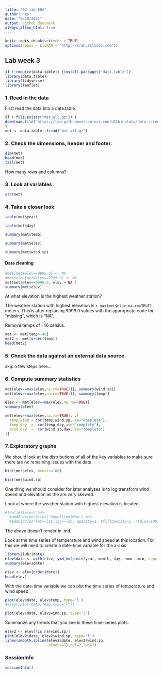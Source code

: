 ```yaml
---
title: "03-lab-EDA"
author: "ks"
date: "9/10/2021"
output: github_document
always_allow_html: true
---
```


```r
knitr::opts_chunk$set(echo = TRUE)
options(repos = c(CRAN = "http://cran.rstudio.com"))
```

## Lab week 3


```r
if (!require(data.table)) {install.packages("data.table")}
library(data.table)
library(tidyverse)
library(leaflet)
```

### 1. Read in the data

First read the data into a data.table.

```r
if (!file.exists("met_all.gz")) {
download.file("https://raw.githubusercontent.com/USCbiostats/data-science-data/master/02_met/met_all.gz", "data/met_all.gz", method="libcurl", timeout = 60)
}
met <- data.table::fread("met_all.gz")
```

### 2. Check the dimensions, header and footer.

```r
dim(met)
head(met)
tail(met)
```

How many rows and columns?

### 3. Look at variables

```r
str(met)
```

### 4. Take a closer look

```r
table(met$year)
```

```r
table(met$day)
```

```r
summary(met$temp)
```

```r
summary(met$elev)
```

```r
summary(met$wind.sp)
```

#### Data cleaning

```r
#met[met$elev==9999.0] <- NA
#met$elev[met$elev==9999.0] <- NA
met[met$elev==9999.0, elev:= NA ]
summary(met$elev)
```

At what elevation is the highest weather station?

The weather station with highest elevation is `r max(met$elev,na.rm=TRUE)` meters. This is after replacing 9999.0 values with the appropriate code for “missing”, which is “NA”.


Remove temps of -40 celsius.
```r
met <- met[temp>-40]
met2 <- met[order(temp)]
head(met2)
```


### 5. Check the data against an external data source.

skip a few steps here...

### 6. Compute summary statistics

```r
met[elev==max(elev,na.rm=TRUE)][, summary(wind.sp)]
met[elev==max(elev,na.rm=TRUE)][, summary(temp)]
```

```r
elev <- met[elev==max(elev,na.rm=TRUE)]
summary(elev)
```



```r
met[elev==max(elev,na.rm=TRUE), .(
  temp_wind = cor(temp,wind.sp,use="complete"),
  temp_day  =  cor(temp,day,use="complete"),
  wind_day  =  cor(wind.sp,day,use="complete")
)]
```

### 7. Exploratory graphs

We should look at the distributions of all of the key variables to make sure there are no remaining issues with the data.

```r
hist(met$elev, breaks=100)
```

```r
hist(met$wind.sp)
```

One thing we should consider for later analyses is to log transform wind speed and elevation as the are very skewed.

Look at where the weather station with highest elevation is located.

```r
#leaflet(elev) %>%
  #addProviderTiles('OpenStreetMap') %>% 
  #addCircles(lat=~lat,lng=~lon, opacity=1, #fillOpacity=1, radius=100)
```

The above doesn't render in .md.

Look at the time series of temperature and wind speed at this location. For this we will need to create a date-time variable for the x-axis.

```r
library(lubridate)
elev$date <- with(elev, ymd_hm(paste(year, month, day, hour, min, sep= ' ')))
summary(elev$date)
```

```r
elev <- elev[order(date)]
head(elev)
```

With the date-time variable we can plot the time series of temperature and wind speed.


```r
plot(elev$date, elev$temp, type='l')
#elev[,plot(date,temp,type="l")]
```

```r
plot(elev$date, elev$wind.sp, type='l')
```

Summarize any trends that you see in these time-series plots.

```r
elev2 <- elev[!is.na(wind.sp)]
plot(elev2$date, elev2$wind.sp, type='l')
lines(smooth.spline(elev2$date, elev2$wind.sp,
                    nknots=7),col=2,lwd=2)
```

###  SessionInfo

```r
sessionInfo()
```

